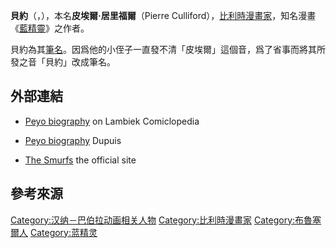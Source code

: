 {{noteTA
|T=zh-cn:贝约; zh-tw:沛優; zh-hk:貝約;
|1=zh-cn:贝约; zh-tw:沛優; zh-hk:貝約;
|2=zh-cn:皮埃尔; zh-tw:皮耶爾; zh-hk:皮埃爾;
|3=zh-cn:古裏伏; zh-tw:居里福爾; zh-hk:庫里佛;
|4=zh-cn:蓝精灵; zh-tw:藍色小精靈; zh-hk:藍精靈;
}}
{{Infobox person
| name          = 貝約<br>Pierre Culliford
| image         = Peyo (1990) by Erling Mandelmann.jpg
| imagesize     = 
| caption       = 
| birthname     = 皮埃爾·庫里佛
| birthdate     = 1928年6月25日
| location      = {{BEL}}[[布魯塞爾|布魯塞爾]]
| deathdate     = {{death date and age|1992|12|24|1928|6|25}}
| deathplace    = {{BEL}}[[布魯塞爾|布魯塞爾]]
| nationality   = {{BEL}}
| area          = [[畫家|畫家]]、[[作家|作家]]
| alias         = 
| signature     = Peyo-signature.png
| signature_alt =
| notable works = 《[[藍精靈|藍精靈]]》<br>《[[帕尔特|帕尔特]]》<ref>{{cite news|title= Pierre Culliford, Smurf Creator, Dies at 64|work= The New York Times|date= 25 December 1992|url= http://www.nytimes.com/1992/12/25/arts/pierre-culliford-smurf-creator-dies-at-64.html?scp=4&sq=smurfs&st=cse|accessdate= 2010-08-14|archive-date= 2014-03-10|archive-url= https://web.archive.org/web/20140310213428/http://www.nytimes.com/1992/12/25/arts/pierre-culliford-smurf-creator-dies-at-64.html?scp=4&sq=smurfs&st=cse|dead-url= no}}</ref>
| awards        = 
}}
'''貝約'''（{{lang-en|Peyo}}，{{bd|1928年|6月25日|1992年|12月24日|catIdx=P}}），本名'''皮埃爾·居里福爾'''（Pierre Culliford），[[比利時|比利時]][[漫畫家|漫畫家]]，知名漫畫《[[藍精靈|藍精靈]]》之作者。

貝約為其[[筆名|筆名]]。因爲他的小侄子一直發不清「皮埃爾」這個音，爲了省事而將其所發之音「貝約」改成筆名。

== 外部連結 ==
*{{en icon}}[https://web.archive.org/web/20101122211655/http://lambiek.net/artists/p/peyo.htm Peyo biography] on Lambiek Comiclopedia
*{{en icon}}[http://www.dupuis.com/servlet/jpecat?pgm=VIEW_AUTHOR&lang=UK&AUTEUR_ID=92 Peyo biography]{{Wayback|url=http://www.dupuis.com/servlet/jpecat?pgm=VIEW_AUTHOR&lang=UK&AUTEUR_ID=92 |date=20060503152144 }} Dupuis 
*{{en icon}}[http://www.smurf.com/ The Smurfs]{{Wayback|url=http://www.smurf.com/ |date=20111016091606 }} the official site

== 參考來源 ==
{{Reflist}}

{{Authority control}}
[[Category:汉纳－巴伯拉动画相关人物|Category:汉纳－巴伯拉动画相关人物]]
[[Category:比利時漫畫家|Category:比利時漫畫家]]
[[Category:布魯塞爾人|Category:布魯塞爾人]]
[[Category:蓝精灵|Category:蓝精灵]]